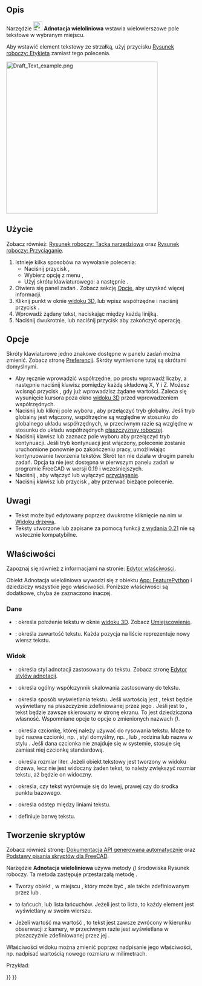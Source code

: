 <languages/>

{{Docnav/pl
|[[Draft_Hatch/pl|Kreskowanie]]
|[[Draft_Dimension/pl|Wymiar]]
|[[Draft_Workbench/pl|środowisko pracy Rysunek Roboczy]]
|IconL=Draft_Hatch.svg
|IconR=Draft_Dimension.svg
|IconC=Workbench_Draft.svg 
}}

{{GuiCommand/pl
|Name=Draft Text
|Name/pl=Rysunek roboczy: Tekst
|MenuLocation=Adnotacja → Tekst
|Workbenches=[[Draft_Workbench/pl|Rysunek roboczy]], [[BIM_Workbench/pl|BIM]]
|Shortcut={{KEY|T}} {{KEY|E}}
|Version=0.7
|SeeAlso=[[Draft_Label/pl|Etykieta]], [[Draft_ShapeString/pl|Kształt z tekstu]]
}}

<span id="Description"></span>
==Opis== 

Narzędzie [[Image:Draft_Text.svg|24px]] '''Adnotacja wieloliniowa''' wstawia wielowierszowe pole tekstowe w wybranym miejscu.

Aby wstawić element tekstowy ze strzałką, użyj przycisku [[Draft_Label/pl|Rysunek roboczy: Etykieta]] zamiast tego polecenia.

[[Image:Draft_Text_example.png|400px]]
{{Caption|Pojedynczy punkt wymagany przy ustawianiu tekstu}}

<span id="Usage"></span>
==Użycie== 

Zobacz również: [[Draft_Tray/pl|Rysunek roboczy: Tacka narzędziowa]] oraz [[Draft_Snap/pl|Rysunek roboczy: Przyciąganie]].

# Istnieje kilka sposobów na wywołanie polecenia:
#* Naciśnij przycisk {{Button|[[Image:Draft_Text.svg|16px]] '''Adnotacja wieloliniowa'''}},
#* Wybierz opcję z menu {{MenuCommand|Adnotacje → [[Image:Draft_Text.svg|16px]] Tekst}},
#* Użyj skrótu klawiaturowego: {{KEY|T}} a następnie {{KEY|E}}.
# Otwiera się panel zadań {{MenuCommand|Tekst}}. Zobacz sekcję [[#Opcje|Opcje]], aby uzyskać więcej informacji.
# Kliknij punkt w oknie [[3D_view/pl|widoku 3D]], lub wpisz współrzędne i naciśnij przycisk {{Button|[[Image:Draft_AddPoint.svg|16px]] Dodaj punkt}}.
# Wprowadź żądany tekst, naciskając {{KEY|Enter}} między każdą linijką.
# Naciśnij {{KEY|Enter}} dwukrotnie, lub naciśnij przycisk {{Button|[[Image:Button_valid.svg|16px]]. Utwórz tekst}} aby zakończyć operację.

<span id="Options"></span>
==Opcje==

Skróty klawiaturowe jedno znakowe dostępne w panelu zadań można zmienić. Zobacz stronę [[Draft_Preferences/pl|Preferencji]]. Skróty wymienione tutaj są skrótami domyślnymi.

* Aby ręcznie wprowadzić współrzędne, po prostu wprowadź liczby, a następnie naciśnij klawisz {{KEY|Enter}} pomiędzy każdą składową X, Y i Z. Możesz wcisnąć przycisk {{Button|[[Image:Draft_AddPoint.svg|16px]] dodaj punkt}}, gdy już wprowadzisz żądane wartości. Zaleca się wysunięcie kursora poza okno [[3D_view/pl|widoku 3D]] przed wprowadzeniem współrzędnych.
* Naciśnij {{KEY|G}} lub kliknij pole wyboru {{MenuCommand|Globalnie}}, aby przełączyć tryb globalny. Jeśli tryb globalny jest włączony, współrzędne są względne w stosunku do globalnego układu współrzędnych, w przeciwnym razie są względne w stosunku do układu współrzędnych [[Draft_SelectPlane/pl|płaszczyznay roboczej]].
* Naciśnij klawisz {{KEY|N}} lub zaznacz pole wyboru {{MenuCommand|Kontynuuj}} aby przełączyć tryb kontynuacji. Jeśli tryb kontynuacji jest włączony, polecenie zostanie uruchomione ponownie po zakończeniu pracy, umożliwiając kontynuowanie tworzenia tekstów. Skrót ten nie działa w drugim panelu zadań. Opcja ta nie jest dostępna w pierwszym panelu zadań w programie FreeCAD w wersji 0.19 i wcześniejszych.
* Naciśnij {{KEY|S}}, aby włączyć lub wyłączyć [[Draft_Snap/pl|przyciąganie]].
* Naciśnij klawisz {{KEY|Esc}} lub przycisk {{Button|Zamknij}}, aby przerwać bieżące polecenie.

<span id="Notes"></span>
==Uwagi==

* Tekst może być edytowany poprzez dwukrotne kliknięcie na nim w [[Tree_view/pl|Widoku drzewa]].
* Teksty utworzone lub zapisane za pomocą funkcji [[Release_notes_0.21/pl|z wydania 0.21]] nie są wstecznie kompatybilne.

<span id="Properties"></span>
==Właściwości==

Zapoznaj się również z informacjami na stronie: [[Property_editor/pl|Edytor właściwości]].

Obiekt Adnotacja wieloliniowa wywodzi się z obiektu [[App_FeaturePython/pl|App: FeaturePython]] i dziedziczy wszystkie jego właściwości. Poniższe właściwości są dodatkowe, chyba że zaznaczono inaczej.

<span id="Data"></span>
===Dane===

{{TitleProperty|Podstawa}}

* {{PropertyData|Umieszczenie|Placement}}: określa położenie tekstu w oknie [[3D_view/pl|widoku 3D]]. Zobacz [[Placement/pl|Umiejscowienie]].
* {{PropertyData|Tekst|StringList}}: określa zawartość tekstu. Każda pozycja na liście reprezentuje nowy wiersz tekstu.

<span id="View"></span>
===Widok===

{{TitleProperty|Adnotacja}}

* {{PropertyView|Styl adnotacji|Enumeration}}: określa styl adnotacji zastosowany do tekstu. Zobacz stronę [[Draft_AnnotationStyleEditor/pl|Edytor stylów adnotacji]].
* {{PropertyView|Mnożnik skali|Float}}: określa ogólny współczynnik skalowania zastosowany do tekstu.

{{TitleProperty|Opcje wyświetlania}}

* {{PropertyView|Tryb wyświetlania|Enumeration}}: określa sposób wyświetlania tekstu. Jeśli wartością jest {{value|World}}, tekst będzie wyświetlany na płaszczyźnie zdefiniowanej przez jego {{PropertyData|Uniejscowienie}}. Jeśli jest to {{value|Screen}}, tekst będzie zawsze skierowany w stronę ekranu. To jest dziedziczona własność. Wspomniane opcje to opcje o zmienionych nazwach ''({{Version/pl|0.21}})''.

{{TitleProperty|Tekst}}

* {{PropertyView|Nazwa czcionki}}: określa czcionkę, której należy używać do rysowania tekstu. Może to być nazwa czcionki, np. {{value|Arial}}, styl domyślny, np. {{value|sans}}, {{value|serif}} lub {{value|mono}}, rodzina {{value|Arial, Helvetica, sans}} lub nazwa w stylu {{value|Arial:Bold}}. Jeśli dana czcionka nie znajduje się w systemie, stosuje się zamiast niej czcionkę standardową.
* {{PropertyView|Wielkość czcionki}}: określa rozmiar liter. Jeżeli obiekt tekstowy jest tworzony w widoku drzewa, lecz nie jest widoczny żaden tekst, to należy zwiększyć rozmiar tekstu, aż będzie on widoczny.
* {{PropertyView|Wyrównanie}}: określa, czy tekst wyrównuje się do lewej, prawej czy do środka punktu bazowego.
* {{PropertyView|Rozstaw linii}}: określa odstęp między liniami tekstu.
* {{PropertyView|Kolor tekstu|Color}}: definiuje barwę tekstu.

<span id="Scripting"></span>
==Tworzenie skryptów==

Zobacz również stronę: [https://freecad.github.io/SourceDoc/ Dokumentacja API generowana automatycznie] oraz [[FreeCAD_Scripting_Basics/pl|Podstawy pisania skryptów dla FreeCAD]].

Narzędzie '''Adnotacja wieloliniowa''' używa metody {{incode|make_text}} ''({{Version|0.19}})'' środowiska Rysunek roboczy. Ta metoda zastępuje przestarzałą metodę {{incode|makeText}}.

{{Code|code=
text = make_text(string, placement=None, screen=False)
}}

* Tworzy obiekt {{incode|text}}, w miejscu {{incode|placement}}, który może być {{incode|FreeCAD.Placement}}, ale także zdefiniowanym przez {{incode|FreeCAD.Rotation}} lub {{incode|FreeCAD.Vector}}.
* {{incode|string}} to łańcuch, lub lista łańcuchów. Jeżeli jest to lista, to każdy element jest wyświetlany w swoim wierszu.
* Jeżeli wartość {{incode|screen}} ma wartość {{incode|True}}, to tekst jest zawsze zwrócony w kierunku obserwacji z kamery, w przeciwnym razie jest wyświetlana w płaszczyźnie zdefiniowanej przez jej {{PropertyData/pl|Umiejscowienie}}.

Właściwości widoku {{incode|text}} można zmienić poprzez nadpisanie jego właściwości, np. nadpisać {{incode|ViewObject.FontSize}} wartością nowego rozmiaru w milimetrach.

Przykład:

{{Code|code=
import FreeCAD as App
import Draft

doc = App.newDocument()

t1 = "This is a sample text"
p1 = App.Vector(0, 0, 0)

t2 = ["First line", "second line"]
p2 = App.Vector(1000, 1000, 0)

text1 = Draft.make_text(t1, p1)
text2 = Draft.make_text(t2, p2)
text1.ViewObject.FontSize = 200
text2.ViewObject.FontSize = 200

zaxis = App.Vector(0, 0, 1)

t3 = ["Upside", "down"]
p3 = App.Vector(-1000, -500, 0)
place3 = App.Placement(p3, App.Rotation(zaxis, 180))
text3 = Draft.make_text(t3, place3)
text3.ViewObject.FontSize = 200

doc.recompute()
}}


{{Docnav/pl
|[[Draft_Hatch/pl|Kreskowanie]]
|[[Draft_Dimension/pl|Wymiar]]
|[[Draft_Workbench/pl|środowisko pracy Rysunek Roboczy]]
|IconL=Draft_Hatch.svg
|IconR=Draft_Dimension.svg
|IconC=Workbench_Draft.svg 
}}

{{Draft Tools navi{{#translation:}}}}
{{Userdocnavi{{#translation:}}}}